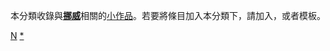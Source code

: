 {{Catnav|頁面分類|地理|国家|欧洲国家|挪威}}
{{hiddencat}}
{{WPSS-cat}}
本分類收錄與'''[[挪威|挪威]]'''相關的[[Wikipedia:小作品|小作品]]。若要將條目加入本分類下，請加入'''{{tl|Norway-stub}}'''，或者'''{{tl|挪威小作品}}'''模板。

[[Category:歐洲小作品|N]]
[[Category:挪威|*]]